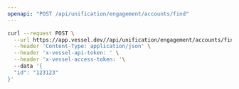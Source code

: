 ```yaml
---
openapi: "POST /api/unification/engagement/accounts/find"
---
```


<RequestExample>

```bash Request
curl --request POST \
  --url https://app.vessel.dev//api/unification/engagement/accounts/find \
  --header 'Content-Type: application/json' \
  --header 'x-vessel-api-token: ' \
  --header 'x-vessel-access-token: '\ 
  --data '{
  "id": "123123"
}'
```

</RequestExample>


      
